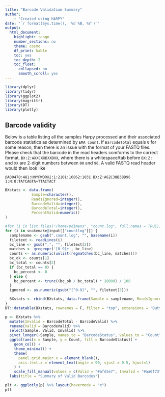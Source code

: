 ```yaml
---
title: "Barcode Validation Summary"
author:
    - "Created using HARPY"
date: "`r format(Sys.time(), '%d %B, %Y')`"
output:
  html_document:
    highlight: tango
    number_sections: no
    theme: cosmo
    df_print: kable
    toc: yes
    toc_depth: 2
    toc_float:
      collapsed: no
      smooth_scroll: yes
---
```

  
```r
library(dplyr)
library(tidyr)
library(ggplot2)
library(magrittr)
library(DT)
library(plotly)
```

## Barcode validity
Below is a table listing all the samples Harpy processed and their associated barcode statistics as
determined by `EMA count`. If `BarcodeTotal` equals `0` for some reason, then there is an issue
with the format of your FASTQ files. Please check that the barcode in the read headers comforms 
to the correct format, `BX:Z:AXXCXXBXXDXX`, where there is a whitespace/tab before `BX:Z:` and `XX` are
2-digit numbers between `00` and `96`. A valid FASTQ read header would then look like
```
@A00470:481:HNYFWDRX2:1:2101:16062:1031 BX:Z:A62C38B38D96 1:N:0:TATCAGTA+TTACTACT
```

```r
BXstats <- data.frame(
            Sample=character(),
            ReadsIgnored=integer(),
            BarcodeValid=integer(),
            BarcodeTotal=integer(),
            PercentValid=numeric()
)

#for (i in list.files("/home/pdimens", "count.log", full.names = TRUE)) {
for (i in snakemake@input[["countlog"]]) {
  samplename <- gsub(".count.log", "", basename(i))
  filetext <- readLines(i)
  bc_line <- gsub(",", "", filetext[2])
  matches <- gregexpr('[0-9]+', bc_line)
  counts <- as.numeric(unlist(regmatches(bc_line, matches)))
  bc_ok <- counts[1]
  bc_total <- counts[2]
  if (bc_total == 0) {
    bc_percent <- 0
  } else {
    bc_percent <- trunc((bc_ok / bc_total) * 10000) / 100
  }
  ignored <- as.numeric(gsub("[^0-9]", "", filetext[3]))

  BXstats <- rbind(BXstats, data.frame(Sample = samplename, ReadsIgnored = ignored, BarcodeValid = bc_ok, BarcodeTotal = bc_total, PercentValid = bc_percent))
}
DT::datatable(BXstats, rownames = F, filter = "top", extensions = 'Buttons', options = list(dom = 'Brtip', buttons = c('csv', 'pdf'), scrollX = TRUE))
```


```r
p <- BXstats %>% 
  mutate(Invalid = BarcodeTotal - BarcodeValid) %>% 
  rename(Valid = BarcodeValid) %>% 
  select(Sample, Valid, Invalid) %>% 
  pivot_longer(-Sample, names_to = "BarcodeStatus", values_to = "Count") %>% 
  ggplot(aes(x = Sample, y = Count, fill = BarcodeStatus)) +
    geom_col() +
    theme_minimal() +
    theme(
      panel.grid.major.x = element_blank(),
      axis.text.x = element_text(angle = 90, vjust = 0.5, hjust=1)
    ) +
    scale_fill_manual(values = c(Valid = "#afd5e7", Invalid = "#aa6f73")) +
  labs(title = "Summary of Valid Barcodes") 

plt <- ggplotly(p) %>% layout(hovermode = "x")
plt
```